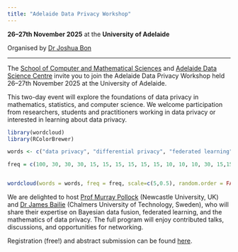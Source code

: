 ```yaml
---
title: "Adelaide Data Privacy Workshop"
---
```


**26--27th November 2025** at the **University of Adelaide**

Organised by [Dr Joshua Bon](https://bonstats.github.io)

------------------------------------------------------------------------

The [School of Computer and Mathematical Sciences](https://set.adelaide.edu.au/computer-and-mathematical-sciences/) and [Adelaide Data Science Centre](https://set.adelaide.edu.au/adelaide-data-science-centre/) invite you to join the Adelaide Data Privacy Workshop held 26--27th November 2025 at the University of Adelaide.

This two-day event will explore the foundations of data privacy in mathematics, statistics, and computer science. We welcome participation from researchers, students and practitioners working in data privacy or interested in learning about data privacy.

```r
library(wordcloud)
library(RColorBrewer)

words <- c("data privacy", "differential privacy", "federated learning", "homomorphic encryption", "secure multi-party computation","Bayesian statistics", "game theory", "statistical computation", "machine learning", "artificial intelligence", "Rényi DP", "zero-concentrated DP", "f-DP", "synthetic data", "randomized response", "distributed data")

freq = c(100, 30, 30, 30, 15, 15, 15, 15, 15, 15, 10, 10, 10, 30, 15,15)


wordcloud(words = words, freq = freq, scale=c(5,0.5), random.order = FALSE, random.color = TRUE,  colors=brewer.pal(8, "Dark2"), rot.per = 0)

```


We are delighted to host [Prof Murray Pollock](https://www.ncl.ac.uk/maths-physics/people/profile/murraypollock.html) (Newcastle University, UK) and [Dr James Bailie](https://jameshbailie.github.io) (Chalmers University of Technology, Sweden), who will share their expertise on Bayesian data fusion, federated learning, and the mathematics of data privacy. The full program will enjoy contributed talks, discussions, and opportunities for networking.

Registration (free!) and abstract submission can be found [here](rego.qmd).


